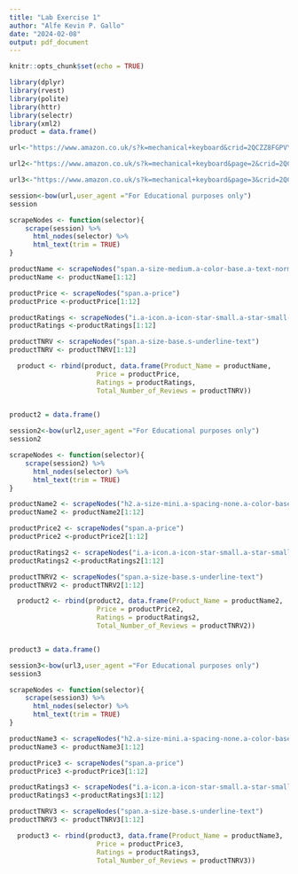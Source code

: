 ```yaml
---
title: "Lab Exercise 1"
author: "Alfe Kevin P. Gallo"
date: "2024-02-08"
output: pdf_document
---
```

```r
knitr::opts_chunk$set(echo = TRUE)
```

```r
library(dplyr)
library(rvest)
library(polite)
library(httr)
library(selectr)
library(xml2)
product = data.frame()

url<-"https://www.amazon.co.uk/s?k=mechanical+keyboard&crid=2QCZZ8FGPVY98&sprefix=mec%2Caps%2C286&ref=nb_sb_ss_ts-doa-p_1_3"

url2<-"https://www.amazon.co.uk/s?k=mechanical+keyboard&page=2&crid=2QCZZ8FGPVY98&qid=1707353711&sprefix=mec%2Caps%2C286&ref=sr_pg_2"

url3<-"https://www.amazon.co.uk/s?k=mechanical+keyboard&page=3&crid=2QCZZ8FGPVY98&qid=1707356328&sprefix=mec%2Caps%2C286&ref=sr_pg_3"
```
  
```r
session<-bow(url,user_agent ="For Educational purposes only")
session

scrapeNodes <- function(selector){
    scrape(session) %>%
      html_nodes(selector) %>%
      html_text(trim = TRUE)
}

productName <- scrapeNodes("span.a-size-medium.a-color-base.a-text-normal")
productName <- productName[1:12]

productPrice <- scrapeNodes("span.a-price")
productPrice <-productPrice[1:12]

productRatings <- scrapeNodes("i.a-icon.a-icon-star-small.a-star-small-4-5.aok-align-bottom")
productRatings <-productRatings[1:12]

productTNRV <- scrapeNodes("span.a-size-base.s-underline-text")
productTNRV <- productTNRV[1:12]

  product <- rbind(product, data.frame(Product_Name = productName,
                      Price = productPrice,
                      Ratings = productRatings,
                      Total_Number_of_Reviews = productTNRV))
 
```

```r
product2 = data.frame()

session2<-bow(url2,user_agent ="For Educational purposes only")
session2

scrapeNodes <- function(selector){
    scrape(session2) %>%
      html_nodes(selector) %>%
      html_text(trim = TRUE)
}

productName2 <- scrapeNodes("h2.a-size-mini.a-spacing-none.a-color-base.s-line-clamp-2")
productName2 <- productName2[1:12]

productPrice2 <- scrapeNodes("span.a-price")
productPrice2 <-productPrice2[1:12]

productRatings2 <- scrapeNodes("i.a-icon.a-icon-star-small.a-star-small-4-5.aok-align-bottom")
productRatings2 <-productRatings2[1:12]

productTNRV2 <- scrapeNodes("span.a-size-base.s-underline-text")
productTNRV2 <- productTNRV2[1:12]

  product2 <- rbind(product2, data.frame(Product_Name = productName2,
                      Price = productPrice2,
                      Ratings = productRatings2,
                      Total_Number_of_Reviews = productTNRV2))



```

```r
product3 = data.frame()

session3<-bow(url3,user_agent ="For Educational purposes only")
session3

scrapeNodes <- function(selector){
    scrape(session3) %>%
      html_nodes(selector) %>%
      html_text(trim = TRUE)
}

productName3 <- scrapeNodes("h2.a-size-mini.a-spacing-none.a-color-base.s-line-clamp-2")
productName3 <- productName3[1:12]

productPrice3 <- scrapeNodes("span.a-price")
productPrice3 <-productPrice3[1:12]

productRatings3 <- scrapeNodes("i.a-icon.a-icon-star-small.a-star-small-4-5.aok-align-bottom")
productRatings3 <-productRatings3[1:12]

productTNRV3 <- scrapeNodes("span.a-size-base.s-underline-text")
productTNRV3 <- productTNRV3[1:12]

  product3 <- rbind(product3, data.frame(Product_Name = productName3,
                      Price = productPrice3,
                      Ratings = productRatings3,
                      Total_Number_of_Reviews = productTNRV3))




```

